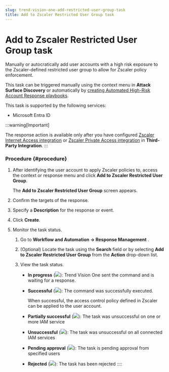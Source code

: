 ```yaml
---
slug: trend-vision-one-add-restricted-user-group-task
title: Add to Zscaler Restricted User Group task
---
```

# Add to Zscaler Restricted User Group task

Manually or autocratically add user accounts with a high risk exposure to the Zscaler-defined restricted user group to allow for Zscaler policy enforcement.

This task can be triggered manually using the context menu in **Attack Surface Discovery** or automatically by [creating Automated High-Risk Account Response playbooks](auto-high-risk-account-response.mdx).

This task is supported by the following services:

- Microsoft Entra ID

:::warning[Important]

The response action is available only after you have configured [Zscaler Internet Access integration](Zscaler-internet-access.mdx) or [Zscaler Private Access integration](zscaler-private-access.mdx) in **Third-Party Integration**.
:::

### Procedure {#procedure}

1.  After identifying the user account to apply Zscaler policies to, access the context or response menu and click **Add to Zscaler Restricted User Group**.

    The **Add to Zscaler Restricted User Group** screen appears.

2.  Confirm the targets of the response.

3.  Specify a **Description** for the response or event.

4.  Click **Create**.

5.  Monitor the task status.

    1.  Go to **Workflow and Automation → Response Management** .

    2.  (Optional) Locate the task using the **Search** field or by selecting **Add to Zscaler Restricted User Group** from the **Action** drop-down list.

    3.  View the task status.

        - **In progress** (![](/images/in_progress=GUID-A55897DB-3DEA-4F5C-B7F9-70B3D7FB9EDE=1=en-us=Low.webp)): Trend Vision One sent the command and is waiting for a response.

        - **Successful** (![](/images/successful=GUID-1E31AD86-DE2E-48B5-85F7-7C78A3E8BB11=1=en-us=Low.webp)): The command was successfully executed.

          When successful, the access control policy defined in Zscaler can be applied to the user account.

        - **Partially successful** (![](/images/partially_successful_icon=GUID-20230103030733.webp)): The task was unsuccessful on one or more IAM service

        - **Unsuccessful** (![](/images/error=5cc21722-7ceb-480c-b9c2-a47d420cf1cc.webp)): The task was unsuccessful on all connected IAM services

        - **Pending approval** (![](/images/pending_approval=f0525c66-199a-46f5-b40a-902bd498cf53.webp)): The task is pending approval from specified users

        - **Rejected** (![](/images/rejected=bd05fc87-5b5d-4d84-bfb1-3a6dc09ddac5.webp)): The task has been rejected
::::
